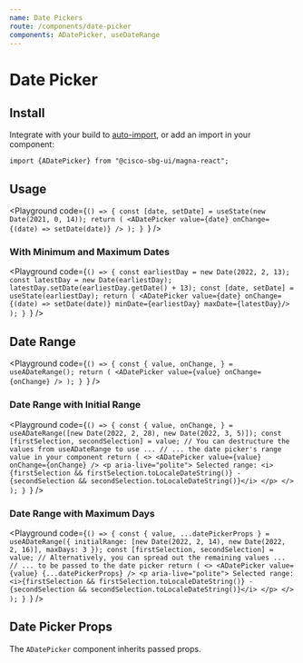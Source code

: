 ```yaml
---
name: Date Pickers
route: /components/date-picker
components: ADatePicker, useDateRange
---
```


# Date Picker

## Install

Integrate with your build to [auto-import](/#integrating), or add an import in your component:

```
import {ADatePicker} from "@cisco-sbg-ui/magna-react";
```

## Usage

<Playground
  code={`() => {
  const [date, setDate] = useState(new Date(2021, 0, 14));
  return (
    <ADatePicker value={date} onChange={(date) => setDate(date)} />
  );
}
`}
/>

### With Minimum and Maximum Dates

<Playground
  code={`() => {
  const earliestDay = new Date(2022, 2, 13);
  const latestDay = new Date(earliestDay);
  latestDay.setDate(earliestDay.getDate() + 13);
  const [date, setDate] = useState(earliestDay);
  return (
    <ADatePicker value={date} onChange={(date) => setDate(date)} minDate={earliestDay} maxDate={latestDay}/>
  );
}
`}
/>

## Date Range

<Playground
  code={`() => {
  const { value, onChange, } = useADateRange();
  return (
    <ADatePicker value={value} onChange={onChange} />
  );
}
`}
/>

### Date Range with Initial Range

<Playground
  code={`() => {
  const { value, onChange, } = useADateRange([new Date(2022, 2, 28), new Date(2022, 3, 5)]);
  const [firstSelection, secondSelection] = value;
  // You can destructure the values from useADateRange to use ...
  // ... the date picker's range value in your component
  return (
    <>
      <ADatePicker value={value} onChange={onChange} />
        <p aria-live="polite">
          Selected range: <i>{firstSelection && firstSelection.toLocaleDateString()} - {secondSelection && secondSelection.toLocaleDateString()}</i>
        </p>
    </>
  );
}
`}
/>

### Date Range with Maximum Days

<Playground
  code={`() => {
  const { value, ...datePickerProps } = useADateRange({
    initialRange: [new Date(2022, 2, 14), new Date(2022, 2, 16)],
    maxDays: 3
  });
  const [firstSelection, secondSelection] = value;
  // Alternatively, you can spread out the remaining values ...
  // ... to be passed to the date picker
  return (
    <>
      <ADatePicker value={value} {...datePickerProps} />
      <p aria-live="polite">
        Selected range: <i>{firstSelection && firstSelection.toLocaleDateString()} - {secondSelection && secondSelection.toLocaleDateString()}</i>
      </p>
    </>
  );
}
`}
/>

## Date Picker Props

The `ADatePicker` component inherits passed props.

<Props of="ADatePicker" />
